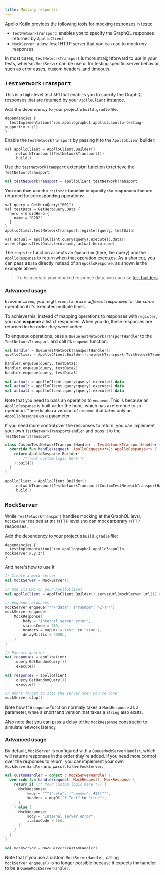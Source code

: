 ```yaml
---
title: Mocking responses
---
```


Apollo Kotlin provides the following tools for mocking responses in tests:

- `TestNetworkTransport`: enables you to specify the GraphQL responses returned by `ApolloClient`
- `MockServer`: a low-level HTTP server that you can use to mock _any_ responses

In most cases, `TestNetworkTransport` is more straightforward to use in your tests, whereas `MockServer` can be useful for testing specific server behavior, such as error cases, custom headers, and timeouts.

## `TestNetworkTransport`

This is a high-level test API that enables you to specify the GraphQL responses that are returned by your `ApolloClient` instance.

Add the dependency to your project's `build.gradle` file:

```kotlin:title=build.gradle[.kts]
dependencies {
  testImplementation("com.apollographql.apollo3:apollo-testing-support:x.y.z")
}
```

Enable the `TestNetworkTransport` by passing it to the `ApolloClient` builder:

```kotlin{2}
val apolloClient = ApolloClient.Builder()
    .networkTransport(TestNetworkTransport())
    .build()
```

Use the `testNetworkTransport` extension function to retrieve the `TestNetworkTransport`:

```kotlin
val testNetworkTransport = apolloClient.testNetworkTransport
```

You can then use the `register` function to specify the responses that are returned for corresponding operations:

```kotlin{7}
val query = GetHeroQuery("001")
val testData = GetHeroQuery.Data {
  hero = droidHero {
    name = "R2D2"
  }
}
apolloClient.testNetworkTransport.register(query, testData)

val actual = apolloClient.query(query).execute().data!!
assertEquals(testData.hero.name, actual.hero.name)
```

The `register` function accepts an `Operation` (here, the query) and the `ApolloResponse` to return when that operation executes. As a shortcut, you can pass a `Data` directly instead of an `ApolloResponse`, as shown in the example above.

> To help create your mocked response data, you can use [test builders](./test-builders/).

### Advanced usage

In some cases, you might want to return _different_ responses for the _same_ operation if it's executed multiple times.

To achieve this, instead of mapping operations to responses with `register`, you can **enqueue** a list of responses. When you do, these responses are returned in the order they were added.

To enqueue operations, pass a `QueueTestNetworkTransportHandler` to
the `TestNetworkTransport` and call its `enqueue` function:

```kotlin
val handler = QueueTestNetworkTransportHandler()
apolloClient = ApolloClient.Builder().networkTransport(TestNetworkTransport(handler)).build()

handler.enqueue(query, testData1)
handler.enqueue(query, testData2)
handler.enqueue(query, testData3)

val actual1 = apolloClient.query(query).execute().data
val actual2 = apolloClient.query(query).execute().data
val actual3 = apolloClient.query(query).execute().data
```

Note that you need to pass an operation to `enqueue`. This is because an `ApolloResponse` is built under the hood, which has a reference to an operation. There is also a version of `enqueue` that takes only an `ApoolloResponse` as a parameter.

If you need more control over the responses to return, you can implement your own `TestNetworkTransportHandler` and pass it to the `TestNetworkTransport`:

```kotlin
class CustomTestNetworkTransportHandler : TestNetworkTransportHandler {
  override fun handle(request: ApolloRequest<*>): ApolloResponse<*> {
    return ApolloResponse.Builder(
        /* Your custom logic here */
    ).build()
  }
}

apolloClient = ApolloClient.Builder()
    .networkTransport(TestNetworkTransport(CustomTestNetworkTransportHandler()))
    .build()
```

## `MockServer`

While `TestNetworkTransport` handles mocking at the GraphQL level, `MockServer` resides at the HTTP level and can mock arbitrary HTTP responses.

Add the dependency to your project's `build.gradle` file:

```kotlin:title=build.gradle[.kts]
dependencies {
  testImplementation("com.apollographql.apollo3:apollo-mockserver:x.y.z")
}
```

And here's how to use it:

```kotlin
// Create a mock server
val mockServer = MockServer()

// Use its URL on your ApolloClient
val apolloClient = ApolloClient.Builder().serverUrl(mockServer.url()).store(store).build()

// Enqueue responses
mockServer.enqueue("""{"data": {"random": 42}}""")
mockServer.enqueue(
    MockResponse(
        body = "Internal server error",
        statusCode = 500,
        headers = mapOf("X-Test" to "true"),
        delayMillis = 1000L,
    )
)

// Execute queries
val response1 = apolloClient
    .query(GetRandomQuery())
    .execute()

val response2 = apolloClient
    .query(GetRandomQuery())
    .execute()

// Don't forget to stop the server when you're done
mockServer.stop()
```

Note how the `enqueue` function normally takes a `MockResponse` as a parameter, while a shorthand version that takes a `String` also exists.

Also note that you can pass a delay to the `MockResponse` constructor to simulate network latency.

### Advanced usage

By default, `MockServer` is configured with a `QueueMockServerHandler`, which will returns responses in the order they're added. If you need more control over the responses to return, you can implement your own `MockServerHandler` and pass it to the `MockServer`:

```kotlin
val customHandler = object : MockServerHandler {
  override fun handle(request: MockRequest): MockResponse {
    return if (/* Your custom logic here */) {
      MockResponse(
          body = """{"data": {"random": 42}}""",
          headers = mapOf("X-Test" to "true"),
      )
    } else {
      MockResponse(
          body = "Internal server error",
          statusCode = 500,
      )
    }
  }
}

val mockServer = MockServer(customHandler)
```

Note that if you use a custom `MockServerHandler`, calling `MockServer.enqueue()` is no longer possible because it expects the handler to be
a `QueueMockServerHandler`.
